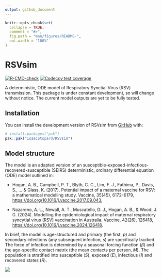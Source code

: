 ```yaml
---
output: github_document
---
```


<!-- README.md is generated from README.Rmd. Please edit that file -->

```r
knitr::opts_chunk$set(
  collapse = TRUE,
  comment = "#>",
  fig.path = "man/figures/README-",
  out.width = "100%"
)
```

# RSVsim

<!-- badges: start -->
[![R-CMD-check](https://github.com/IsaacStopard/RSVsim/actions/workflows/R-CMD-check.yaml/badge.svg)](https://github.com/IsaacStopard/RSVsim/actions/workflows/R-CMD-check.yaml)
[![Codecov test coverage](https://codecov.io/gh/IsaacStopard/RSVsim/graph/badge.svg)](https://app.codecov.io/gh/IsaacStopard/RSVsim)
<!-- badges: end -->

A deterministic, ODE model of Respiratory Synctial Virus (RSV) transmission. This package is under constant development, so will change without notice. The current model outputs are yet to be fully tested.

## Installation

You can install the development version of RSVsim from [GitHub](https://github.com/) with:

```r
# install.packages("pak")
pak::pak("IsaacStopard/RSVsim")
```

## Model structure
The model is an adapted version of an susceptible-exposed-infectious-recovered-susceptible (SEIRS) deterministic, ordinary differential equation (ODE) model outlined in: 

- Hogan, A. B., Campbell, P. T., Blyth, C. C., Lim, F. J., Fathima, P., Davis, S., ... & Glass, K. (2017). Potential impact of a maternal vaccine for RSV: a mathematical modelling study. Vaccine, 35(45), 6172-6179, <https://doi.org/10.1016/j.vaccine.2017.09.043>,

- Nazareno, A. L., Newall, A. T., Muscatello, D. J., Hogan, A. B., & Wood, J. G. (2024). Modelling the epidemiological impact of maternal respiratory syncytial virus (RSV) vaccination in Australia. Vaccine, 42(26), 126418, <https://doi.org/10.1016/j.vaccine.2024.126418>.

In brief, the model is age-structured and primary (the first, $p$) and secondary infections (any subsequent infection, $s$) are specifically tracked. The force of infection is determined by a seasonal forcing function ($\beta$) and the age-specific contact matrix (the mean contacts per person, $M$). The population is stratified into susceptible ($S$), exposed ($E$), infectious ($I$) and recovered states ($R$).

![](ODE_model.png)
